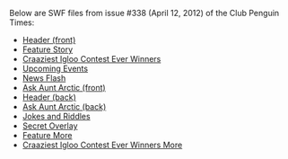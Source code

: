 Below are SWF files from issue #338 (April 12, 2012) of the Club Penguin Times:

*[[Media:News338HeaderFront.swf|Header (front)]]
*[[Media:News338FeatureStory.swf|Feature Story]]
*[[Media:News338SupportStory.swf|Craaziest Igloo Contest Ever Winners]]
*[[Media:News338UpcomingEvents.swf|Upcoming Events]]
*[[Media:News338NewsFlash.swf|News Flash]]
*[[Media:News338AskAuntArcticFront.swf|Ask Aunt Arctic (front)]]
*[[Media:News338HeaderBack.swf|Header (back)]]
*[[Media:News338AskAuntArcticBack.swf|Ask Aunt Arctic (back)]]
*[[Media:News338JokesAndRiddles.swf|Jokes and Riddles]]
*[[Media:News338SecretOverlay.swf|Secret Overlay]]
*[[Media:News338FeatureMore.swf|Feature More]]
*[[Media:News338SupportMore.swf|Craaziest Igloo Contest Ever Winners More]]